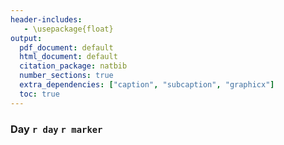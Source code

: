 ```yaml
---
header-includes:
   - \usepackage{float}
output:
  pdf_document: default
  html_document: default
  citation_package: natbib
  number_sections: true
  extra_dependencies: ["caption", "subcaption", "graphicx"]
  toc: true
---
```


### Day `r day` `r marker`


\begin{figure}[H]
\centering
\includegraphics[width=0.9\textwidth]{`r here::here("cor_threshold", "figs", "pointwise_CI", paste0("PLOT_Day", day, key, "_pointwiseCI.pdf"))`}
\caption{Adjusted threshold-response function for a range of thresholds of the
  Day `r day` `r marker` activity levels with point-wise 95\% confidence intervals. The dashed red line marks the threshold after which no more COVID events are observed. }
\end{figure}
\begin{figure}[H]
\centering
\includegraphics[width=0.9\textwidth]{`r here::here("cor_threshold", "figs", "pointwise_CI", paste0("TABLE_Day", day, key, "_pointwiseCI.pdf"))`}
\caption{Table of risk estimates for range of thresholds of Day `r day` `r marker` activity levels with point-wise 95\% confidence intervals. }

\end{figure}


\newpage
\begin{figure}[H]

\centering
\includegraphics[width=0.9\textwidth]{`r here::here("cor_threshold", "figs", "simultaneous_CI", paste0("PLOT_Day", day, key, "_simultCI.pdf"))`}
  \caption{Adjusted threshold-response function for a range of thresholds of the Day `r day` `r marker` activity levels with simultaneous 95\% confidence bands. The dashed red line marks the threshold after which no more COVID events are observed. }
\end{figure}

\begin{figure}[H]
\centering
\includegraphics[width=0.9\textwidth]{`r here::here("cor_threshold", "figs", "simultaneous_CI", paste0("TABLE_Day", day, key, "_simultCI.pdf"))`}
  \caption{Table of risk estimates for range of thresholds of Day `r day` `r marker` activity levels with simultaneous 95\% confidence bands }
\end{figure}
\newpage


\begin{figure}[H]

\centering
\includegraphics[width=0.7\textwidth]{`r here::here("cor_threshold", "figs", "pointwise_CI", paste0("PLOT_monotone_Day", day, key, "_pointwiseCI.pdf"))`}
  \caption{Assuming nonincreasing monotonicity of the true function, the plot shows the estimated (monotone) adjusted threshold-response function for a range of thresholds of the Day `r day` `r marker` activity levels with point-wise 95\% confidence intervals. The dashed red line marks the threshold after which no more COVID events are observed. }
\end{figure}

\begin{figure}[H]

\centering
\includegraphics[width=0.7\textwidth]{`r here::here("cor_threshold", "figs", "simultaneous_CI", paste0("PLOT_monotone_Day", day, key, "_simultCI.pdf"))`}
  \caption{Assuming nonincreasing monotonicity of the true function, the plot shows the estimated (monotone) adjusted threshold-response function for a range of thresholds of the Day `r day` `r marker` activity levels with simultaneous 95\% confidence intervals. The dashed red line marks the threshold after which no more COVID events are observed.}
\end{figure}

<!-- \begin{figure}[H] -->

<!-- \centering -->

<!-- \includegraphics[width=0.8\textwidth]{figs/pointwise_CI/PLOT_INVERSE_Day`r day``r key`_pointwiseCI.pdf} -->

<!--   \caption{The inverse adjusted threshold-response function for thresholds of Day `r day` `r marker` activity levels with pointwise 95\% confidence intervals.} -->
<!-- \end{figure} -->

<!-- \begin{figure}[H] -->
<!-- \centering -->
<!-- \includegraphics[width=0.8\textwidth]{figs/pointwise_CI/TABLE_INVERSE_Day`r day``r key`_pointwiseCI.pdf} -->
<!--   \caption{ This analysis assumes monotonicity of the true function. The table displays the estimated threshold of protection of Day `r day` `r marker` activity level at a range of risk levels with pointwise 95\% confidence intervals. } -->

<!-- \end{figure} -->


<!-- \newpage  -->


<!-- \begin{figure}[H] -->

<!-- \centering -->

<!-- \includegraphics[width=0.8\textwidth]{figs/simultaneous_CI/PLOT_INVERSE_Day`r day``r key`_simultCI.pdf} -->

<!--   \caption{This analysis assumes monotonicity of the true function. The plot shows the inverse adjusted threshold-response function for thresholds of Day `r day` `r marker` activity levels with simultaneous 95\% confidence intervals.} -->
<!-- \end{figure} -->

<!-- \begin{figure}[H] -->
<!-- \centering -->
<!-- \includegraphics[width=0.8\textwidth]{figs/simultaneous_CI/TABLE_INVERSE_Day`r day``r key`_simultCI.pdf} -->
<!--   \caption{ This analysis assumes monotonicity of the true function. The table displays the estimated threshold of protection of Day `r day` `r marker` activity level at a range of risk levels with simultaneous 95\% confidence bands } -->

<!-- \end{figure} -->
